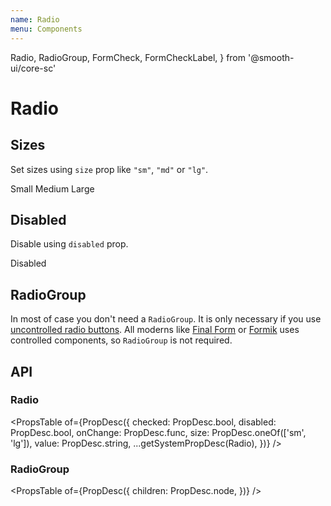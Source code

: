 ```yaml
---
name: Radio
menu: Components
---
```


  Radio,
  RadioGroup,
  FormCheck,
  FormCheckLabel,
} from '@smooth-ui/core-sc'

# Radio

## Sizes

Set sizes using `size` prop like `"sm"`, `"md"` or `"lg"`.

<Playground>
  <RadioGroup>
    <FormCheck>
      <Radio size="sm" id="sizeRadio1" name="sizeRadios" value="option1" />
      <FormCheckLabel htmlFor="sizeRadio1">Small</FormCheckLabel>
    </FormCheck>
    <FormCheck>
      <Radio size="md" id="sizeRadio2" name="sizeRadios" value="option2" />
      <FormCheckLabel htmlFor="sizeRadio2">Medium</FormCheckLabel>
    </FormCheck>
    <FormCheck>
      <Radio size="lg" id="sizeRadio3" name="sizeRadios" value="option3" />
      <FormCheckLabel htmlFor="sizeRadio3">Large</FormCheckLabel>
    </FormCheck>
  </RadioGroup>
</Playground>

## Disabled

Disable using `disabled` prop.

<Playground>
  <FormCheck>
    <Radio disabled id="disabledRadio1" name="disabledRadios" value="option1" />
    <FormCheckLabel htmlFor="disabledRadio1">Disabled</FormCheckLabel>
  </FormCheck>
</Playground>

## RadioGroup

In most of case you don't need a `RadioGroup`. It is only necessary if you use [uncontrolled radio buttons](https://reactjs.org/docs/uncontrolled-components.html). All moderns like [Final Form](https://github.com/final-form/react-final-form) or [Formik](https://github.com/jaredpalmer/formik) uses controlled components, so `RadioGroup` is not required.

## API

### Radio

<PropsTable
  of={PropDesc({
    checked: PropDesc.bool,
    disabled: PropDesc.bool,
    onChange: PropDesc.func,
    size: PropDesc.oneOf(['sm', 'lg']),
    value: PropDesc.string,
    ...getSystemPropDesc(Radio),
  })}
/>

### RadioGroup

<PropsTable
  of={PropDesc({
    children: PropDesc.node,
  })}
/>
